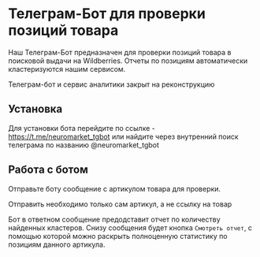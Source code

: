 
# Телеграм-Бот для проверки позиций товара

Наш Телеграм-Бот предназначен для проверки позиций товара в поисковой выдачи на Wildberries.
Отчеты по позициям автоматически кластеризуются нашим сервисом.

<Callout type="error" emoji="🛠">Телеграм-бот и сервис аналитики закрыт на реконструкцию</Callout>

## Установка

Для установки бота перейдите по ссылке - https://t.me/neuromarket_tgbot или найдите через внутренний поиск телеграма по названию @neuromarket_tgbot

## Работа с ботом

Отправьте боту сообщение с артикулом товара для проверки.

<Callout type="warning" emoji="⚠️">
Отправить необходимо только сам артикул, а не ссылку на товар
</Callout>

Бот в ответном сообщение предодставит отчет по количеству найденных кластеров. Снизу сообщения будет кнопка `Смотреть отчет`, с помощью которой можно раскрыть полноценную статистику по позициям данного артикула.